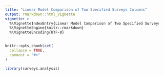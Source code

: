 ```yaml
---
title: "Linear Model Comparison of Two Specified Surveys Columns"
output: rmarkdown::html_vignette
vignette: >
  %\VignetteIndexEntry{Linear Model Comparison of Two Specified Surveys Columns}
  %\VignetteEngine{knitr::rmarkdown}
  %\VignetteEncoding{UTF-8}
---
```


```r
knitr::opts_chunk$set(
  collapse = TRUE,
  comment = "#>"
)
```

```r
library(surveys.analysis)
```
